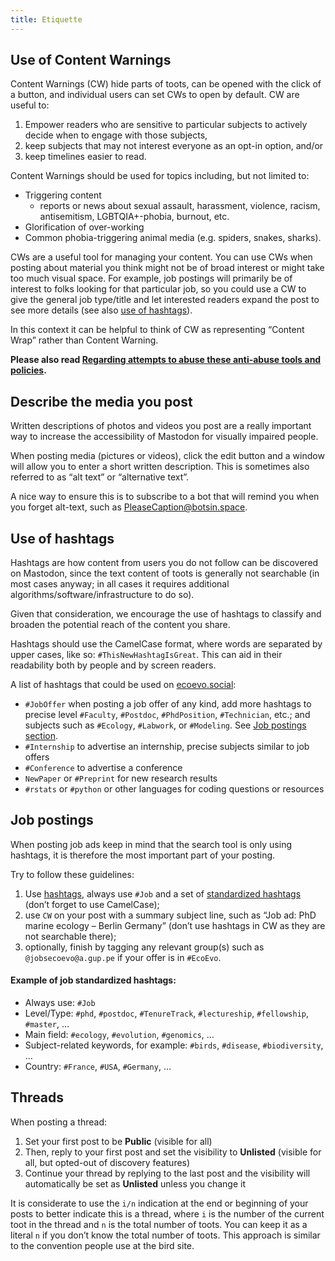 ```yaml
---
title: Etiquette
---
```


## Use of Content Warnings

Content Warnings (CW) hide parts of toots, 
can be opened with the click of a button, 
and individual users can set CWs to open by default. 
CW are useful to:

1) Empower readers who are sensitive to particular subjects to actively decide when to engage with those subjects,
2) keep subjects that may not interest everyone as an opt-in option, and/or
3) keep timelines easier to read.

Content Warnings should be used for topics including, but not limited to:

* Triggering content
	* reports or news about sexual assault, harassment, violence, racism, antisemitism, LGBTQIA+-phobia, burnout, etc.
* Glorification of over-working
* Common phobia-triggering animal media (e.g. spiders, snakes, sharks). 

CWs are a useful tool for managing your content.
You can use CWs when posting about material you think might not
be of broad interest or might take too much visual space.
For example, job postings will primarily be of interest
to folks looking for that particular job,
so you could use a CW to give the general job type/title and let
interested readers expand the post to see more details (see also [use of hashtags](#use-of-hashtags)). 

In this context it can be helpful to think of CW as
representing "Content Wrap" rather than Content Warning. 

**Please also read [Regarding attempts to abuse these anti-abuse tools and policies](./rules.html#rules-abuse-callout).**


## Describe the media you post

Written descriptions of photos and videos you post are a really important way to increase
the accessibility of Mastodon for visually impaired people.

When posting media (pictures or videos), click the edit button and a window will
allow you to enter a short written description.
This is sometimes also referred to as "alt text" or "alternative text".

A nice way to ensure this is to subscribe to a bot that will remind you when you forget alt-text,
such as [PleaseCaption@botsin.space](https://botsin.space/@PleaseCaption).

## Use of hashtags

Hashtags are how content from users you do not follow can be discovered on Mastodon, since the text content of toots
is generally not searchable (in most cases anyway; in all cases it requires additional algorithms/software/infrastructure to do so).

Given that consideration, we encourage the use of hashtags to classify and broaden the potential reach of the content you share.

Hashtags should use the CamelCase format, where words are separated by upper cases, like so: `#ThisNewHashtagIsGreat`.
This can aid in their readability both by people and by screen readers.

A list of hashtags that could be used on [ecoevo.social](https://ecoevo.social/about):

* `#JobOffer` when posting a job offer of any kind, add more hashtags to precise level
	`#Faculty`, `#Postdoc`, `#PhdPosition`, `#Technician`, etc.; and 
	subjects such as `#Ecology`, `#Labwork`, or `#Modeling`. See [Job postings section](#job-postings).
* `#Internship` to advertise an internship, precise subjects similar to job offers
* `#Conference` to advertise a conference
* `NewPaper` or `#Preprint` for new research results
* `#rstats` or `#python` or other languages for coding questions or resources

## Job postings

When posting job ads keep in mind that the search tool is only using hashtags,
it is therefore the most important part of your posting.

Try to follow these guidelines:

1) Use [hashtags](#use-of-hashtags), always use `#Job` and a set of [standardized hashtags](#job-standardized-hashtags) (don't forget to use CamelCase);
1) use `CW` on your post with a summary subject line, such as "Job ad: PhD marine ecology – Berlin Germany" (don't use hashtags in CW as they are not searchable there);
1) optionally, finish by tagging any relevant group(s) such as `@jobsecoevo@a.gup.pe` if your offer is in `#EcoEvo`.


#### Example of job standardized hashtags: {#job-standardized-hashtags}

* Always use: `#Job`
* Level/Type: `#phd`, `#postdoc`, `#TenureTrack`, `#lectureship`, `#fellowship`, `#master`, ...
* Main field: `#ecology`, `#evolution`, `#genomics`, ... 
* Subject-related keywords, for example: `#birds`, `#disease`, `#biodiversity`, ...
* Country: `#France`, `#USA`, `#Germany`, ...


## Threads

When posting a thread:

1. Set your first post to be **Public** (visible for all)
2. Then, reply to your first post and set the visibility to **Unlisted** (visible for all, but opted-out of discovery features)
3. Continue your thread by replying to the last post and the visibility will automatically be set as **Unlisted** unless you change it

It is considerate to use the `i/n` indication at the end or beginning of your posts to better indicate this is a thread,
where `i` is the number of the current toot in the thread and `n` is the total number of toots. You can keep it as a
literal `n` if you don't know the total number of toots. This approach is similar to the convention people use at the bird site.
